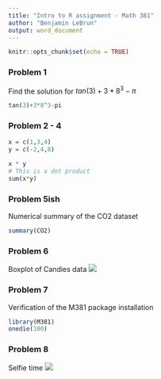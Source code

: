 ```yaml
---
title: "Intro to R assignment - Math 381"
author: "Benjamin LeBrun"
output: word_document
---
```


```r
knitr::opts_chunk$set(echo = TRUE)
```
### Problem 1
Find the solution for $tan(3) + 3 * 8^3 - \pi$

```r
tan(3)+3*8^3-pi
```
### Problem 2 - 4
```r
x = c(1,3,4)
y = c(-2,4,8)

x * y
# This is a dot product
sum(x*y)
```
### Problem 5ish
Numerical summary of the CO2 dataset
```r
summary(CO2)
```

### Problem 6
Boxplot of Candies data
![](B:\Users\Ben\Development\Probability_statistics\0-verification_assignment\candies.png)

### Problem 7
Verification of the M381 package installation

```r
library(M381)
onedie(100)
```

### Problem 8
Selfie time
![](C:\Users\Ben L\Pictures\cool_dude_selfie.jpg)